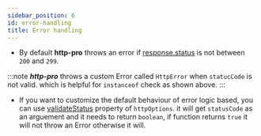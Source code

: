 ```yaml
---
sidebar_position: 6
id: error-handling
title: Error handling
---
```



- By default **http-pro** throws an error if [response.status](https://developer.mozilla.org/en-US/docs/Web/API/Response/status) is not between `200` and `299`.

<DefaultError />

:::note
**_http-pro_** throws a custom Error called `HttpError` when `statucCode` is not valid. which is helpful for `instanceof` check as shown above.
:::

- If you want to customize the default behaviour of error logic based, you can use [validateStatus](../Types/HttpOptions#validatestatus) property of `httpOptions`. it will get `statusCode` as an arguement and it needs to return `boolean`, if function returns `true` it will not throw an Error otherwise it will.
